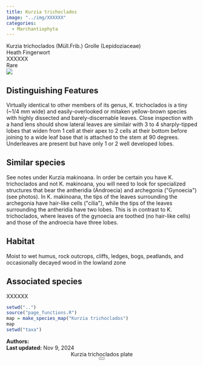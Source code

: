 ```yaml
---
title: Kurzia trichoclados
image: "../img/XXXXXX"
categories:
  - Marchantiophyta
---
```


<div class="info-panel">
 <div class="info-top">
  <div class="taxon-scientific"><span class="taxon-name">Kurzia trichoclados</span> <span class="taxon-authority">(Müll.Frib.) Grolle</span> <span class="taxon-family">(Lepidoziaceae)</span></div>
  <div class="taxon-common">Heath Fingerwort</div>
 </div>
 <div class="info-bottom">
  <div class="taxon-qnd">XXXXXX</div>
  <div class="taxon-abundance">Rare</div>
 </div>
</div>
<div class="imerss-content-frame">
 <div class="imerss-image-header">
  <div class="imerss-image-holder imerss-column-left" data-toggle="tooltip" style="background-image: url(../img/XXXXXX)" title="XXXXXX">
  </div>

  <div class="imerss-image-holder imerss-column-right" data-toggle="tooltip" style="background-image: url(../img/XXXXXX)" title="XXXXXX">
  </div>
 
 </div>
 <div class="imerss-content-lower">
  <div class="imerss-column-left">
  <div class="tab-microscope" data-micromodal-trigger="modal-plate">
  <img src="../img/bryo guide microscope.png"/>
  </div>

<h2>Distinguishing Features</h2>

Virtually identical to other members of its genus, K. trichoclados is a tiny (~1/4 mm wide) and easily-overlooked or mitaken yellow-brown species with highly dissected and barely-discernable leaves. Close inspection with a hand lens should show lateral leaves are similair with 3 to 4 sharply-tipped lobes that widen from 1 cell at their apex to 2 cells at their bottom before joining to a wide leaf base that is attached to the stem at 90 degrees. Underleaves are present but have only 1 or 2 well developed lobes. 

<h2>Similar species</h2>

See notes under Kurzia makinoana. In order be certain you have K. trichoclados and not K. makinoana, you will need to look for specialized structures that bear the antheridia (Androecia) and archegonia (&quot;Gynoecia&quot;) (see photos). In K. makinoana, the tips of the leaves surrounding the archegonia have hair-like cells (&quot;cilia&quot;), while the tips of the leaves surrounding the antheridia have two lobes. This is in contrast to K. trichoclados, where leaves of the gynoecia are toothed (no hair-like cells) and those of the androecia have three lobes. 

<h2>Habitat</h2>

Moist to wet humus, rock outcrops, cliffs, ledges, bogs, peatlands, and occasionally decayed wood in the lowland zone

<h2>Associated species</h2>

XXXXXX
</div>

<div class="imerss-column-right">

<div class="imerss-image-holder imerss-column-right" data-toggle="tooltip" style="background-image: url(../img/XXXXX)" title="XXXXX">
</div>

<div class="imerss-map-holder">
```r
setwd("..")
source("page_functions.R")
map = make_species_map("Kurzia trichoclados")
map
setwd("taxa")
```
</div>

</div>

</div>
</div>

<div class="taxon-footer">
 <div class="taxon-authors"><b>Authors:</b> <span></span></div>
 <div class="taxon-update"><b>Last updated:</b> <span>Nov 9, 2024</span></div>
</div>

<div class="modal micromodal-slide" id="modal-plate" aria-hidden="true">
 <div class="modal__overlay" tabindex="-1" data-micromodal-close>
  <div class="modal__container" role="dialog" aria-modal="true" aria-labelledby="modal-plate-title" >
   <header class="modal__header">
   <div class="modal__title" id="modal-plate-title">
  Kurzia trichoclados plate
   </div>
   <button class="modal__close" aria-label="Close" data-micromodal-close></button>
   </header>
  <div class="modal__content" id="modal-plate-content">
   <div class="imerss-image-holder" data-toggle="tooltip" style="background-image: url(../img/XXXXX)" title="XXXXX">
  </div>
  </div>
  </div>
 </div>
</div>

<script src="../js/micromodal.min.js"></script>
<link href="../css/style-taxon.css" rel="stylesheet">
<link href="../css/micromodal.css" rel="stylesheet">

<script>
MicroModal.init();
</script>

